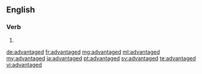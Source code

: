 ==English==

===Verb===
{{head|en}}

# {{en-past of|advantage}}

[[de:advantaged]]
[[fr:advantaged]]
[[mg:advantaged]]
[[ml:advantaged]]
[[my:advantaged]]
[[ja:advantaged]]
[[pt:advantaged]]
[[sv:advantaged]]
[[te:advantaged]]
[[vi:advantaged]]